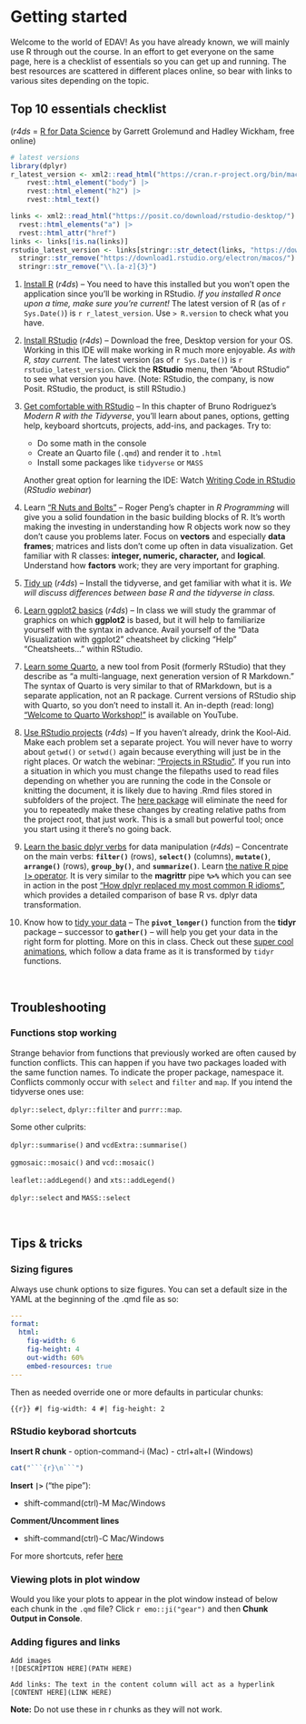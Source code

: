 # Getting started

Welcome to the world of EDAV! As you have already known, we will mainly use R through out the course. In an effort to get everyone on the same page, here is a checklist of essentials so you can get up and running. The best resources are scattered in different places online, so bear with links to various sites depending on the topic.

## Top 10 essentials checklist

(*r4ds* = [R for Data Science](https://r4ds.had.co.nz/) by Garrett Grolemund and Hadley Wickham, free online)

```r
# latest versions
library(dplyr)
r_latest_version <- xml2::read_html("https://cran.r-project.org/bin/macosx/") |>
    rvest::html_element("body") |> 
    rvest::html_element("h2") |>
    rvest::html_text()

links <- xml2::read_html("https://posit.co/download/rstudio-desktop/") |>
  rvest::html_elements("a") |>
  rvest::html_attr("href")
links <- links[!is.na(links)]
rstudio_latest_version <- links[stringr::str_detect(links, "https://download1.rstudio.org/electron/macos/")][1] |> 
  stringr::str_remove("https://download1.rstudio.org/electron/macos/") |> 
  stringr::str_remove("\\.[a-z]{3}")
```


1. [Install R](https://r4ds.had.co.nz/introduction.html#r){target="_blank"} (*r4ds*) -- You need to have this installed but you won't open the application since you'll be working in RStudio. *If you installed R once upon a time, make sure you're current!* The latest version of R (as of `r Sys.Date()`) is `r r_latest_version`. Use `> R.version` to check what you have.

2. [Install RStudio](https://r4ds.had.co.nz/introduction.html#rstudio){target="_blank"} (*r4ds*) -- Download the free, Desktop version for your OS. Working in this IDE will make working in R much more enjoyable. *As with R, stay current.* The latest version (as of `r Sys.Date()`) is `r rstudio_latest_version`. Click the **RStudio** menu, then "About RStudio" to see what version you have. (Note: RStudio, the company, is now Posit. RStudio, the product, is still RStudio.)

3. [Get comfortable with RStudio](https://b-rodrigues.github.io/modern_R/getting-to-know-rstudio.html){target="_blank"} -- In this chapter of Bruno Rodriguez's *Modern R with the Tidyverse*, you'll learn about panes, options, getting help, keyboard shortcuts, projects, add-ins, and packages. Try to:
    - Do some math in the console
    - Create an Quarto file (`.qmd`) and render it to `.html`
    - Install some packages like `tidyverse` or `MASS`

    Another great option for learning the IDE: Watch [Writing Code in RStudio](https://rstudio.com/resources/webinars/programming-part-1-writing-code-in-rstudio/){target="_blank"} (*RStudio webinar*)

4. Learn ["R Nuts and Bolts"](https://bookdown.org/rdpeng/rprogdatascience/r-nuts-and-bolts.html){target="_blank"} -- Roger Peng's chapter in *R Programming* will give you a solid foundation in the basic building blocks of R. It's worth making the investing in understanding how R objects work now so they don't cause you problems later. Focus on **vectors** and especially **data frames**; matrices and lists don't come up often in data visualization.  Get familiar with R classes: **integer, numeric, character,** and **logical**. Understand how **factors** work; they are very important for graphing.

5. [Tidy up](https://r4ds.had.co.nz/introduction.html#the-tidyverse){target=_blank} (*r4ds*) -- Install the tidyverse, and get familiar with what it is. *We will discuss differences between base R and the tidyverse in class.*

6. [Learn ggplot2 basics](https://r4ds.had.co.nz/data-visualisation.html){target="_blank"} (*r4ds*) -- In class we will study the grammar of graphics on which **ggplot2** is based, but it will help to familiarize yourself with the syntax in advance. Avail yourself of the "Data Visualization with ggplot2" cheatsheet by clicking "Help" "Cheatsheets..." within RStudio.

7. [Learn some Quarto](https://quarto.org/docs/computations/r.html){target="_blank"}, a new tool from Posit (formerly RStudio) that they describe as "a multi-language, next generation version of R Markdown." The syntax of Quarto is very similar to that of RMarkdown, but is a separate application, not an R package. Current versions of RStudio ship with Quarto, so you don't need to install it. An in-depth (read: long) ["Welcome to Quarto Workshop!"](https://www.youtube.com/watch?v=yvi5uXQMvu4){target="_blank"} is available on YouTube.

8. [Use RStudio projects](https://r4ds.had.co.nz/workflow-projects.html){target="_blank"} (*r4ds*) -- If you haven't already, drink the Kool-Aid. Make each problem set a separate project. You will never have to worry about `getwd()` or `setwd()` again because everything will just be in the right places. Or watch the webinar: ["Projects in RStudio"](https://resources.rstudio.com/wistia-rstudio-essentials-2/rstudioessentialsmanagingpart1-2){target="_blank"}. If you run into a situation in which you must change the filepaths used to read files depending on whether you are running the code in the Console or knitting the document, it is likely due to having .Rmd files stored in subfolders of the project. The [here package](https://here.r-lib.org/) will eliminate the need for you to repeatedly make these changes by creating relative paths from the project root, that just work. This is a small but powerful tool; once you start using it there's no going back.

9. [Learn the basic dplyr verbs](https://r4ds.had.co.nz/transform.html){target="_blank"} for data manipulation (*r4ds*) -- Concentrate on the main verbs: **`filter()`** (rows), **`select()`** (columns), **`mutate()`**, **`arrange()`** (rows), **`group_by()`**, and **`summarize()`**. Learn [the native R pipe **`|>`** operator](https://www.tidyverse.org/blog/2023/04/base-vs-magrittr-pipe/). It is very similar to the **magrittr** pipe **`%>%`** which you can see in action in the post ["How dplyr replaced my most common R idioms"](https://www.r-bloggers.com/2014/02/how-dplyr-replaced-my-most-common-r-idioms/), which provides a detailed comparison of base R vs. dplyr data transformation.

10. Know how to [tidy your data](https://r4ds.had.co.nz/tidy-data.html){target="_blank"} -- The **`pivot_longer()`** function from the **tidyr** package -- successor to **`gather()`** -- will help you get your data in the right form for plotting.  More on this in class. Check out these [super cool animations](https://github.com/gadenbuie/tidyexplain?tab=readme-ov-file#semi-join){target="_blank"}, which follow a data frame as it is transformed by `tidyr` functions.

<br>

## Troubleshooting

### Functions stop working

Strange behavior from functions that previously worked are often caused by function conflicts. This can happen if you have two packages loaded with the same function names. To indicate the proper package, namespace it. Conflicts commonly occur with `select` and `filter` and `map`. If you intend the tidyverse ones use:

`dplyr::select`, `dplyr::filter` and `purrr::map`.

Some other culprits:

`dplyr::summarise()` and `vcdExtra::summarise()`

`ggmosaic::mosaic()` and `vcd::mosaic()`

`leaflet::addLegend()` and `xts::addLegend()`

`dplyr::select` and `MASS::select`

<br>

## Tips & tricks

### Sizing figures

Always use chunk options to size figures.  You can set a default size in the YAML at the beginning of the .qmd file as so:

``` yaml
---
format:
  html:
    fig-width: 6
    fig-height: 4
    out-width: 60%
    embed-resources: true
---
```

Then as needed override one or more defaults in particular chunks:


```{{r}}
#| fig-width: 4
#| fig-height: 2
```

### RStudio keyborad shortcuts

**Insert R chunk**
- option-command-i  (Mac) - ctrl+alt+I  (Windows)

```r
cat("```{r}\n```")
```

**Insert `|>`**   ("the pipe"):

- shift-command(ctrl)-M  Mac/Windows

**Comment/Uncomment lines**

- shift-command(ctrl)-C Mac/Windows


For more shortcuts, refer [here](https://support.rstudio.com/hc/en-us/articles/200711853-Keyboard-Shortcuts-in-the-RStudio-IDE)

### Viewing plots in plot window

Would you like your plots to appear in the plot window instead of below each chunk in the `.qmd` file? Click `r emo::ji("gear")` and then  <i class="fas fa-check"></i> **Chunk Output in Console**.

### Adding figures and links

```
Add images
![DESCRIPTION HERE](PATH HERE)

Add links: The text in the content column will act as a hyperlink
[CONTENT HERE](LINK HERE)   
```

**Note:** Do not use these in r chunks as they will not work.


